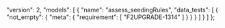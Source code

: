   "version": 2,
  "models": [
    {
      "name": "assess_seedingRules",
      "data_tests": [
        {
          "not_empty": {
            "meta": {
              "requirement": [
                "F2UPGRADE-1314"
              ]
            }
          }
        }
      ]
    }
  ]
};
